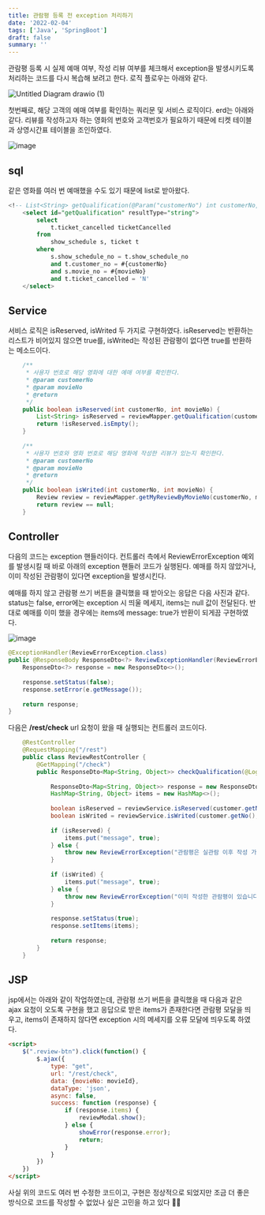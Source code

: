 ```yaml
---
title: 관람평 등록 전 exception 처리하기
date: '2022-02-04'
tags: ['Java', 'SpringBoot']
draft: false
summary: ''
---
```


관람평 등록 시 실제 예매 여부, 작성 리뷰 여부를 체크해서 exception을 발생시키도록 처리하는 코드를 다시 복습해 보려고 한다. 로직 플로우는 아래와 같다.

![Untitled Diagram drawio (1)](https://user-images.githubusercontent.com/87356533/155128769-6fa2182a-58ba-4872-b9b0-c69c04d33049.png)

첫번째로, 해당 고객의 예매 여부를 확인하는 쿼리문 및 서비스 로직이다. erd는 아래와 같다. 리뷰를 작성하고자 하는 영화의 번호와 고객번호가 필요하기 때문에 티켓 테이블과 상영시간표 테이블을 조인하였다.

![image](https://user-images.githubusercontent.com/87356533/155129791-37252a53-8c35-4efb-bfa3-6aa8b0b02ff6.png)

## sql
같은 영화를 여러 번 예매했을 수도 있기 때문에 list로 받아왔다. 

```sql 
<!-- List<String> getQualification(@Param("customerNo") int customerNo, @Param("movieNo") int movieNo); -->
	<select id="getQualification" resultType="string">
		select 
   			t.ticket_cancelled ticketCancelled
		from 
		    show_schedule s, ticket t
		where 
		    s.show_schedule_no = t.show_schedule_no
			and t.customer_no = #{customerNo}
			and s.movie_no = #{movieNo}
			and t.ticket_cancelled = 'N'
	</select>
```

## Service
서비스 로직은 isReserved, isWrited 두 가지로 구현하였다. isReserved는 반환하는 리스트가 비어있지 않으면 true를, isWrited는 작성된 관람평이 없다면 true를 반환하는 메소드이다.

```java
	/**
	 * 사용자 번호로 해당 영화에 대한 예매 여부를 확인한다.
	 * @param customerNo
	 * @param movieNo
	 * @return
	 */
	public boolean isReserved(int customerNo, int movieNo) {
		List<String> isReserved = reviewMapper.getQualification(customerNo, movieNo);
		return !isReserved.isEmpty();
	}
	
	/**
	 * 사용자 번호와 영화 번호로 해당 영화에 작성한 리뷰가 있는지 확인한다.
	 * @param customerNo
	 * @param movieNo
	 * @return
	 */
	public boolean isWrited(int customerNo, int movieNo) {
		Review review = reviewMapper.getMyReviewByMovieNo(customerNo, movieNo);
		return review == null;
	}
```

## Controller
다음의 코드는 exception 핸들러이다. 컨트롤러 측에서 ReviewErrorException 예외를 발생시킬 때 바로 아래의 exception 핸들러 코드가 실행된다. 예매를 하지 않았거나, 이미 작성된 관람평이 있다면 exception을 발생시킨다. 

예매를 하지 않고 관람평 쓰기 버튼을 클릭했을 때 받아오는 응답은 다음 사진과 같다. status는 false, error에는 exception 시 띄울 메세지, items는 null 값이 전달된다. 반대로 예매를 이미 했을 경우에는 items에 message: true가 반환이 되게끔 구현하였다. 

![image](https://user-images.githubusercontent.com/87356533/155131570-c77c1866-1d6d-4361-b651-343d3ec1ebfc.png)

```java
@ExceptionHandler(ReviewErrorException.class)
public @ResponseBody ResponseDto<?> ReviewExceptionHandler(ReviewErrorException e) {
    ResponseDto<?> response = new ResponseDto<>();
    
    response.setStatus(false);
    response.setError(e.getMessage());
    
    return response;
}
```

다음은 **/rest/check** url 요청이 왔을 때 실행되는 컨트롤러 코드이다. 

```java
    @RestController
    @RequestMapping("/rest")
    public class ReviewRestController {
        @GetMapping("/check")
        public ResponseDto<Map<String, Object>> checkQualification(@LoginedUser Customer customer, int movieNo) {
            
            ResponseDto<Map<String, Object>> response = new ResponseDto<>();
            HashMap<String, Object> items = new HashMap<>();
            
            boolean isReserved = reviewService.isReserved(customer.getNo(), movieNo);
            boolean isWrited = reviewService.isWrited(customer.getNo(), movieNo);
            
            if (isReserved) {
                items.put("message", true);
            } else {
                throw new ReviewErrorException("관람평은 실관람 이후 작성 가능합니다.");
            }
            
            if (isWrited) {
                items.put("message", true);
            } else {
                throw new ReviewErrorException("이미 작성한 관람평이 있습니다.");
            }
            
            response.setStatus(true);
            response.setItems(items);
            
            return response;
        }
    }
```

## JSP
jsp에서는 아래와 같이 작업하였는데, 관람평 쓰기 버튼을 클릭했을 때 다음과 같은 ajax 요청이 오도록 구현을 했고 응답으로 받은 items가 존재한다면 관람평 모달을 띄우고, items이 존재하지 않다면 exception 시의 메세지를 오류 모달에 띄우도록 하였다.

```html
<script>
    $(".review-btn").click(function() {
        $.ajax({
            type: "get",
            url: "/rest/check",
            data: {movieNo: movieId},
            dataType: 'json',
            async: false,
            success: function (response) {
                if (response.items) {
                    reviewModal.show();
                } else {
                    showError(response.error);
                    return; 
                }
            }
        })
    })
</script>
```

사실 위의 코드도 여러 번 수정한 코드이고, 구현은 정상적으로 되었지만 조금 더 좋은 방식으로 코드를 작성할 수 없었나 싶은 고민을 하고 있다 🤔🤔